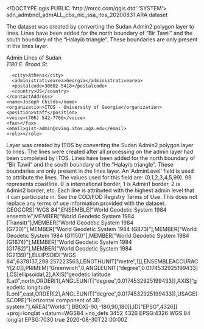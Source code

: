 <!DOCTYPE qgis PUBLIC 'http://mrcc.com/qgis.dtd' 'SYSTEM'>
<qgis version="3.34.9-Prizren">
  <identifier>sdn_admbndl_admALL_cbs_nic_ssa_itos_20200831</identifier>
  <parentidentifier></parentidentifier>
  <language>ARA</language>
  <type>dataset</type>
  <title>SUDAN: Admin Lines</title>
  <abstract>The dataset was created by converting the Sudan Admin2 polygon layer to lines. Lines have been added for the north boundary of "Bir Tawil" and the south boundary of the "Halayib triangle". These boundaries are only present in the lines layer.

Admin Lines of Sudan</abstract>
  <contact>
    <contactAddress>
      <type></type>
      <address>1180 E. Broad St.</address>
      <city>Athens</city>
      <administrativearea>Georgia</administrativearea>
      <postalcode>30602-5418</postalcode>
      <country>US</country>
    </contactAddress>
    <name>Joseph Childs</name>
    <organization>ITOS - University of Georgia</organization>
    <position>Staff</position>
    <voice>(706) 542-7766</voice>
    <fax></fax>
    <email>gist-admin@cviog.itos.uga.edu</email>
    <role></role>
  </contact>
  <links/>
  <history>Layer was created by ITOS by converting the Sudan Admin2 polygon layer to lines. The lines were created after all processing on the admin layer had been completed by ITOS. Lines have been added for the north boundary of "Bir Tawil" and the south boundary of the "Halayib triangle". These boundaries are only present in the lines layer. An 'AdminLevel' field is used to attribute the lines. The values used for this field are: (0,1,2,3,4,5,99). 99 represents coastline. 0 is international border, 1 is Admin1 border, 2 is Admin2 border, etc. Each line is attributed with the highest admin level that it can participate in.</history>
  <dates>
    <date type="Created" value="2020-03-13T00:00:00"/>
    <date type="Published" value="2020-08-31T00:00:00"/>
  </dates>
  <fees></fees>
  <constraints type="Limitations of use">See the COD/FOD Registry Terms of Use. This does not replace any terms of use information provided with the dataset.</constraints>
  <encoding></encoding>
  <crs>
    <spatialrefsys nativeFormat="Wkt">
      <wkt>GEOGCRS["WGS 84",ENSEMBLE["World Geodetic System 1984 ensemble",MEMBER["World Geodetic System 1984 (Transit)"],MEMBER["World Geodetic System 1984 (G730)"],MEMBER["World Geodetic System 1984 (G873)"],MEMBER["World Geodetic System 1984 (G1150)"],MEMBER["World Geodetic System 1984 (G1674)"],MEMBER["World Geodetic System 1984 (G1762)"],MEMBER["World Geodetic System 1984 (G2139)"],ELLIPSOID["WGS 84",6378137,298.257223563,LENGTHUNIT["metre",1]],ENSEMBLEACCURACY[2.0]],PRIMEM["Greenwich",0,ANGLEUNIT["degree",0.0174532925199433]],CS[ellipsoidal,2],AXIS["geodetic latitude (Lat)",north,ORDER[1],ANGLEUNIT["degree",0.0174532925199433]],AXIS["geodetic longitude (Lon)",east,ORDER[2],ANGLEUNIT["degree",0.0174532925199433]],USAGE[SCOPE["Horizontal component of 3D system."],AREA["World."],BBOX[-90,-180,90,180]],ID["EPSG",4326]]</wkt>
      <proj4>+proj=longlat +datum=WGS84 +no_defs</proj4>
      <srsid>3452</srsid>
      <srid>4326</srid>
      <authid>EPSG:4326</authid>
      <description>WGS 84</description>
      <projectionacronym>longlat</projectionacronym>
      <ellipsoidacronym>EPSG:7030</ellipsoidacronym>
      <geographicflag>true</geographicflag>
    </spatialrefsys>
  </crs>
  <extent>
    <spatial dimensions="2" crs="EPSG:4326" minx="21.81368000000000151" minz="0" maxx="38.58236399999999833" maxz="0" maxy="23.14287200000000055" miny="8.6413290000000007"/>
    <temporal>
      <period>
        <start>2020-08-30T22:00:00Z</start>
        <end></end>
      </period>
    </temporal>
    <temporal>
      <period>
        <start></start>
        <end></end>
      </period>
    </temporal>
  </extent>
</qgis>
